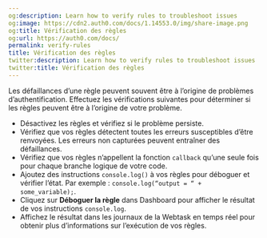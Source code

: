 ```yaml
---
og:description: Learn how to verify rules to troubleshoot issues
og:image: https://cdn2.auth0.com/docs/1.14553.0/img/share-image.png
og:title: Vérification des règles
og:url: https://auth0.com/docs/
permalink: verify-rules
title: Vérification des règles
twitter:description: Learn how to verify rules to troubleshoot issues
twitter:title: Vérification des règles
---
```






Les défaillances d’une règle peuvent souvent être à l’origine de problèmes d’authentification. Effectuez les vérifications suivantes pour déterminer si les règles peuvent être à l’origine de votre problème.

* Désactivez les règles et vérifiez si le problème persiste.
* Vérifiez que vos règles détectent toutes les erreurs susceptibles d’être renvoyées. Les erreurs non capturées peuvent entraîner des défaillances.
* Vérifiez que vos règles n’appellent la fonction `callback` qu’une seule fois pour chaque branche logique de votre code.
* Ajoutez des instructions `console.log()` à vos règles pour déboguer et vérifier l’état. Par exemple : `console.log(“output = “ + some_variable);`.
* Cliquez sur **Déboguer la règle** dans Dashboard pour afficher le résultat de vos instructions `console.log`.
* Affichez le résultat dans les journaux de la Webtask en temps réel pour obtenir plus d’informations sur l’exécution de vos règles.